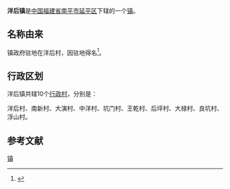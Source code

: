 {{中国乡级行政区
| 行政区全称 = 洋后镇
| 景观照片文件名 =
| 景观照片描述 =
| 汉语拼音 =
| 通用拼音 =
| 注音符號 =
| 其它标音类型1 =
| 其它标音1 =
| 其它标音类型2 =
| 其它标音2 =
| 其它语言类型1 =
| 其它语言地名1 =
| 其它语言类型2 =
| 其它语言地名2 =
| 上级行政区 = [[福建省|福建省]][[南平市|南平市]][[延平区|延平区]]
| 行政区类别 = [[镇|镇]]
| 行政区划代码 =350702111
| 地理坐标 =
| 总面积 =
| 户籍人口 =
| 户籍人口年份 =
| 常住人口 =
| 常住人口年份 =
| 人口密度 =
| 行政区划 =
| 官方网站 =
| 政府驻地 =洋后村
| 邮政编码 =
| 毗邻行政区 =
| 位置图文件名 =
| 位置图描述 =
}}
'''洋后镇'''是[[中华人民共和国|中国]][[福建省|福建省]][[南平市|南平市]][[延平区|延平区]]下辖的一个[[镇|镇]]。

== 名称由来 ==
镇政府驻地在洋后村，因驻地得名<ref>{{cite book|author=南平市志编纂委员会|title=南平市志(上下册)|year=1994|publisher=中华书局|location=北京市|isbn=7-101-01331-7|url=http://www.fjsq.gov.cn/ShowText.asp?ToBook=3221&index=28&|edition=第一版.|access-date=2011-06-20|archive-url=https://web.archive.org/web/20160304113924/http://www.fjsq.gov.cn/ShowText.asp?ToBook=3221&index=28&|archive-date=2016-03-04|dead-url=yes}}</ref>。

== 行政区划 ==

洋后镇共辖10个[[行政村|行政村]]，分别是：

洋后村、南新村、大演村、中洋村、坑门村、王乾村、后坪村、大禄村、良坑村、浮山村。

== 参考文献 ==
<references/>

{{延平区行政区划}}
{{福建小作品}}
[[Category:延平区乡镇|镇]]
